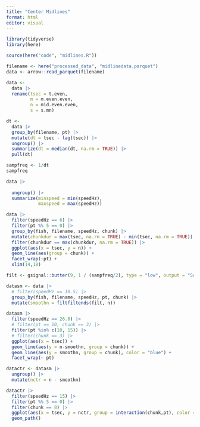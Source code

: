 ```yaml
---
title: "Center Midlines"
format: html
editor: visual
---
```


```r
library(tidyverse)
library(here)
```

```r
source(here("code", "midlines.R"))
```


```r
filename <- here("processed_data", "midlinedata.parquet")
data <- arrow::read_parquet(filename)
```

```r
data <-
  data |> 
  rename(tsec = t.even,
         m = m.even.even,
         n = mid.even.even,
         s = s.mn)
```

```r
dt <-
  data |> 
  group_by(filename, pt) |> 
  mutate(dt = tsec - lag(tsec)) |> 
  ungroup() |> 
  summarize(dt = median(dt, na.rm = TRUE)) |> 
  pull(dt)

sampfreq <- 1/dt
sampfreq
```

```r
data |> 
  
  ungroup() |> 
  summarize(minspeed = min(speedHz),
            maxspeed = max(speedHz))
```

```r
data |> 
  filter(speedHz == 6) |> 
  filter(pt %% 5 == 0) |> 
  group_by(fish, filename, speedHz, chunk) |> 
  mutate(chunkdur = max(tsec, na.rm = TRUE) - min(tsec, na.rm = TRUE)) |> 
  filter(chunkdur == max(chunkdur, na.rm = TRUE)) |> 
  ggplot(aes(x = tsec, y = n)) +
  geom_line(aes(group = chunk)) +
  facet_wrap(~pt) +
  xlim(14,18)
```

```r
filt <- gsignal::butter(9, 1 / (sampfreq/2), type = "low", output = "Sos")
```

```r
datasm <- data |> 
  # filter(speedHz == 10.5) |> 
  group_by(fish, filename, speedHz, pt, chunk) |> 
  mutate(smoothn = filtfiltends(filt, n))
```

```r
datasm |> 
  filter(speedHz == 26.0) |> 
  # filter(pt == 10, chunk == 3) |> 
  filter(pt %in% c(10, 15)) |> 
  # filter(chunk == 3) |> 
  ggplot(aes(x = tsec)) +
  geom_line(aes(y = n-smoothn, group = chunk)) +
  geom_line(aes(y = smoothn, group = chunk), color = "blue") +
  facet_wrap(~ pt)

```

```r
datactr <- datasm |> 
  ungroup() |> 
  mutate(nctr = n - smoothn)
```

```r
datactr |> 
  filter(speedHz == 15) |> 
  filter(pt %% 5 == 0) |>
  filter(chunk == 8) |>
  ggplot(aes(x = tsec, y = nctr, group = interaction(chunk,pt), color = pt)) +
  geom_path()
```


